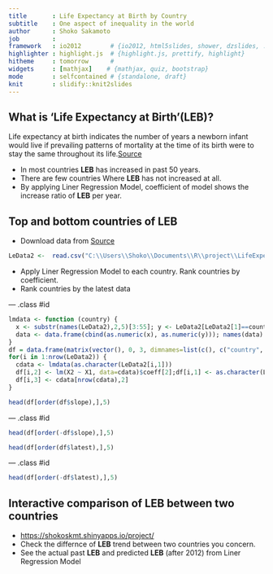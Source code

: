 ```yaml
---
title       : Life Expectancy at Birth by Country
subtitle    : One aspect of inequality in the world
author      : Shoko Sakamoto
job         : 
framework   : io2012        # {io2012, html5slides, shower, dzslides, ...}
highlighter : highlight.js  # {highlight.js, prettify, highlight}
hitheme     : tomorrow      # 
widgets     : [mathjax]    # {mathjax, quiz, bootstrap}
mode        : selfcontained # {standalone, draft}
knit        : slidify::knit2slides
---
```


## What is 'Life Expectancy at Birth'(LEB)?

Life expectancy at birth indicates the number of years a newborn infant would live if prevailing patterns of mortality at the time of its birth were to stay the same throughout its life.[Source](http://data.worldbank.org/indicator/SP.DYN.LE00.IN)

- In most countries **LEB** has increased in past 50 years.
- There are few countries Where **LEB** has not increased at all.
- By applying Liner Regression Model, coefficient of model shows the increase ratio of **LEB** per year.


## Top and bottom countries of LEB 
- Download data from [Source](http://data.worldbank.org/indicator/SP.DYN.LE00.IN)
```r
LeData2 <-  read.csv("C:\\Users\\Shoko\\Documents\\R\\project\\LifeExpectancy.csv", header=TRUE, na.strings=c(''))
```
- Apply Liner Regression Model to each country. Rank countries by coefficient.
- Rank countries by the latest data

--- .class #id

```r
lmdata <- function (country) {
  x <- substr(names(LeData2),2,5)[3:55]; y <- LeData2[LeData2[1]==country][3:55]
  data <- data.frame(cbind(as.numeric(x), as.numeric(y))); names(data) <- c('X1', 'X2');data
}
df = data.frame(matrix(vector(), 0, 3, dimnames=list(c(), c("country", "slope","latest"))), stringsAsFactors=F)
for(i in 1:nrow(LeData2)) {
  cdata <- lmdata(as.character(LeData2[i,1])) 
  df[i,2] <- lm(X2 ~ X1, data=cdata)$coeff[2];df[i,1] <- as.character(LeData2[i,1])
  df[i,3] <- cdata[nrow(cdata),2]
} 
```

```r
head(df[order(df$slope),],5)
```

--- .class #id

```r
head(df[order(-df$slope),],5)
```

```r
head(df[order(df$latest),],5)
```

--- .class #id

```r
head(df[order(-df$latest),],5)
```

## Interactive comparison of **LEB** between two countries 
- [https://shokoskmt.shinyapps.io/project/](https://shokoskmt.shinyapps.io/project/)
- Check the differnce of **LEB** trend between two countries you concern.
- See the actual past **LEB** and predicted **LEB** (after 2012) from Liner Regression Model
